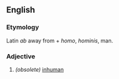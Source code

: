 ==English==
===Etymology===
Latin ''ab'' away from + ''homo'', ''hominis'', man.
===Adjective===
{{en-adj}}
#''(obsolete)'' [[inhuman]]